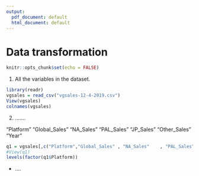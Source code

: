 ```yaml
---
output:
  pdf_document: default
  html_document: default
---
```

# Data transformation

```r
knitr::opts_chunk$set(echo = FALSE)
```

1. All the variables in the dataset.
```r
library(readr)
vgsales = read_csv("vgsales-12-4-2019.csv")
View(vgsales)
colnames(vgsales)
```




2. .......

"Platform"  "Global_Sales"   "NA_Sales"   "PAL_Sales"     "JP_Sales"   "Other_Sales"  "Year" 

```r
q1 = vgsales[,c("Platform","Global_Sales" , "NA_Sales"    , "PAL_Sales" , "JP_Sales" ,"Other_Sales","Year" )]
#View(q1)
levels(factor(q1$Platform))
```


- ....




